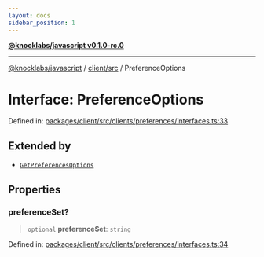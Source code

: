 ```yaml
---
layout: docs
sidebar_position: 1
---
```


[**@knocklabs/javascript v0.1.0-rc.0**](../../../index.mdx)

***

[@knocklabs/javascript](../../../modules.mdx) / [client/src](../index.mdx) / PreferenceOptions

# Interface: PreferenceOptions

Defined in: [packages/client/src/clients/preferences/interfaces.ts:33](https://github.com/knocklabs/javascript/blob/main/packages/client/src/clients/preferences/interfaces.ts#L33)

## Extended by

- [`GetPreferencesOptions`](GetPreferencesOptions.mdx)

## Properties

### preferenceSet?

> `optional` **preferenceSet**: `string`

Defined in: [packages/client/src/clients/preferences/interfaces.ts:34](https://github.com/knocklabs/javascript/blob/main/packages/client/src/clients/preferences/interfaces.ts#L34)

